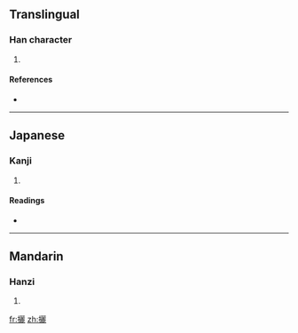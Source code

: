 ==Translingual==

===Han character===
{{Han char|rn=64|rad=手|as=19|sn=22|four=5101<sub>1</sub>|canj=手一一心 (QMMP)}}

# {{defn|Han|sort=手19}}

====References====
* {{Han ref|kx=0464.220|dkj=13036|dj=0813.200|hdz=31990.020|uh=6526|ud=25894|bh=F6E2|bd=63202}}

----

==Japanese==

===Kanji===
{{ja-kanji|grade=|rs=手19}}

# {{defn|Japanese|sort=手19}}

====Readings====
* {{ja-readings|on=[[れい]] (rei), [[らい]] (rai), [[し]] (shi), [[り]] (ri)|kun=[[おる]] (oru), [[ねじる]] (nejiru)}}

----

==Mandarin==

===Hanzi===
{{cmn-hanzi|pin=[[lì]] ([[li4]])|wg=li<sup>4</sup>}}

# {{defn|Mandarin|sort=手19}}

[[fr:攦]]
[[zh:攦]]